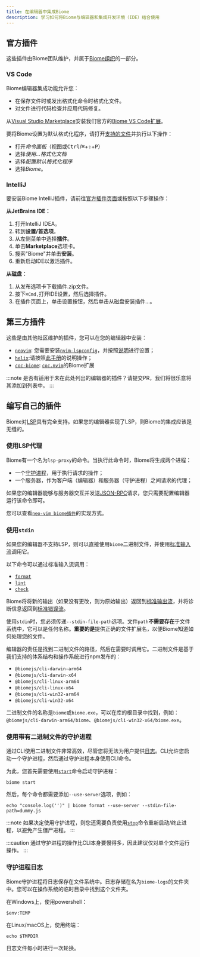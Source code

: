 ```yaml
---
title: 在编辑器中集成Biome
description: 学习如何将Biome与编辑器和集成开发环境（IDE）结合使用
---
```


## 官方插件

这些插件由Biome团队维护，并属于[Biome组织](https://github.com/biomejs)的一部分。

### VS Code

Biome编辑器集成功能允许您：

- 在保存文件时或发出格式化命令时格式化文件。
- 对文件进行代码检查并应用代码修复。

从[Visual Studio Marketplace](https://marketplace.visualstudio.com/items?itemName=biomejs.biome)安装我们官方的[Biome VS Code扩展](https://marketplace.visualstudio.com/items?itemName=biomejs.biome)。

要将Biome设置为默认格式化程序，请打开[支持的文件](/internals/language-support/)并执行以下操作：

- 打开*命令面板*（视图或<kbd>Ctrl</kbd>/<kbd title="Cmd">⌘</kbd>+<kbd title="Shift">⇧</kbd>+<kbd>P</kbd>）
- 选择*使用...格式化文档*
- 选择*配置默认格式化程序*
- 选择*Biome*。

### IntelliJ

要安装Biome IntelliJ插件，请前往[官方插件页面](https://plugins.jetbrains.com/plugin/22761-biome)或按照以下步骤操作：

**从JetBrains IDE：**

1. 打开IntelliJ IDEA。
2. 转到**设置/首选项**。
3. 从左侧菜单中选择**插件**。
4. 单击**Marketplace**选项卡。
5. 搜索"Biome"并单击**安装**。
6. 重新启动IDE以激活插件。

**从磁盘：**

1. 从发布选项卡下载插件.zip文件。
2. 按下`⌘Cmd,`打开IDE设置，然后选择插件。
3. 在插件页面上，单击设置按钮，然后单击从磁盘安装插件...。

## 第三方插件

这些是由其他社区维护的插件，您可以在您的编辑器中安装：

- [`neovim`](https://neovim.io/): 您需要安装[`nvim-lspconfig`](https://github.com/neovim/nvim-lspconfig/)，并按照[说明](https://github.com/neovim/nvim-lspconfig/blob/master/doc/server_configurations.md#biome)进行设置；
- [`helix`](https://helix-editor.com/):请按照[此手册](https://github.com/biomejs/biome/blob/main/editors/helix/manual.md)的说明操作；
- [`coc-biome`](https://github.com/fannheyward/coc-biome): [`coc.nvim`](https://github.com/neoclide/coc.nvim)的Biome扩展

:::note
是否有适用于未在此处列出的编辑器的插件？请提交PR，我们将很乐意将其添加到列表中。
:::

## 编写自己的插件

Biome对[LSP](https://microsoft.github.io/language-server-protocol/)具有完全支持。如果您的编辑器实现了LSP，则Biome的集成应该是无缝的。

### 使用LSP代理

Biome有一个名为`lsp-proxy`的命令。当执行此命令时，Biome将生成两个进程：

- 一个[守护进程](/internals/architecture#daemon)，用于执行请求的操作；
- 一个服务器，作为客户端（编辑器）和服务器（守护进程）之间请求的代理；

如果您的编辑器能够与服务器交互并发送[JSON-RPC](https://www.jsonrpc.org/)请求，您只需要配置编辑器运行该命令即可。

您可以查看[`neo-vim biome插件`](https://github.com/neovim/nvim-lspconfig/blob/master/lua/lspconfig/server_configurations/biome.lua)的实现方式。

### 使用`stdin`

如果您的编辑器不支持LSP，则可以直接使用`biome`二进制文件，并使用[标准输入流](<https://en.wikipedia.org/wiki/Standard_streams#Standard_input_(stdin)>)调用它。

以下命令可以通过标准输入流调用：

- [`format`](/reference/cli/#biome-format)
- [`lint`](/reference/cli/#biome-lint)
- [`check`](/reference/cli/#biome-check)

Biome将将新的输出（如果没有更改，则为原始输出）返回到[标准输出流](<https://en.wikipedia.org/wiki/Standard_streams#Standard_output_(stdout)>)，并将诊断信息返回到[标准错误流](<https://en.wikipedia.org/wiki/Standard_streams#Standard_error_(stderr)>)。

使用`stdin`时，您必须传递`--stdin-file-path`选项。文件`path`**不需要存在**于文件系统中，它可以是任何名称。**重要的是**提供正确的文件扩展名，以便Biome知道如何处理您的文件。

编辑器的责任是找到二进制文件的路径，然后在需要时调用它。二进制文件是基于我们支持的体系结构和操作系统进行npm发布的：

- `@biomejs/cli-darwin-arm64`
- `@biomejs/cli-darwin-x64`
- `@biomejs/cli-linux-arm64`
- `@biomejs/cli-linux-x64`
- `@biomejs/cli-win32-arm64`
- `@biomejs/cli-win32-x64`

二进制文件的名称是`biome`或`biome.exe`，可以在库的根目录中找到，例如：`@biomejs/cli-darwin-arm64/biome`、`@biomejs/cli-win32-x64/biome.exe`。

### 使用带有二进制文件的守护进程

通过CLI使用二进制文件非常高效，尽管您将无法为用户提供[日志](#daemon-logs)。CLI允许您启动一个守护进程，然后通过守护进程本身使用CLI命令。

为此，您首先需要使用[`start`](/reference/cli#biome-start)命令启动守护进程：

```shell
biome start
```

然后，每个命令都需要添加`--use-server`选项，例如：

```shell
echo "console.log('')" | biome format --use-server --stdin-file-path=dummy.js
```

:::note
如果决定使用守护进程，则您还需要负责使用[`stop`](/reference/cli#biome-stop)命令重新启动/终止进程，以避免产生僵尸进程。
:::

:::caution
通过守护进程的操作比CLI本身要慢得多，因此建议仅对单个文件运行操作。
:::

### 守护进程日志

Biome守护进程将日志保存在文件系统中。日志存储在名为`biome-logs`的文件夹中。您可以在操作系统的临时目录中找到这个文件夹。

在Windows上，使用powershell：

```shell
$env:TEMP
```

在Linux/macOS上，使用终端：

```shell
echo $TMPDIR
```

日志文件每小时进行一次轮换。
